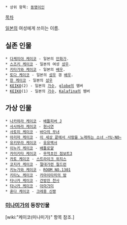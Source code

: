  * 상위 항목: [[동명이인]]

[[목차]]

[[일본]]의 여성에게 쓰이는 이름.

== 실존 인물 ==
 * [[다케미야 케이코]] - 일본의 [[만화가]].
 * [[스즈키 케이코]] - 일본의 여성 [[성우]].
 * [[키타가와 케이코]] - 일본의 [[배우]].
 * [[토다 케이코]] - 일본의 [[성우]] 겸 [[배우]].
 * [[한 케이코]] - 일본의 [[성우]]
 * [[KEIKO]](2) - 일본의 [[가수]], [[globe]]의 멤버
 * [[KEIKO]](1) - 일본의 [[가수]], [[Kalafina]]의 멤버

== 가상 인물 ==
 * [[나카하라 케이코]] - [[배틀피버 J]]
 * [[사사하라 케이코]] - [[현시연]]
 * [[사토미 케이코]] - [[바다의 무녀]]
 * [[아리마 케이코]] - [[이 세상 끝에서 사랑을 노래하는 소녀 ~YU-NO~]]
 * [[유키무라 케이코]] - [[유유백서]]
 * [[이누키 케이코]] - [[배틀로얄]]
 * [[카미키타 케이코]] - [[무적초인 점보트3]]
 * [[카토 케이코]] - [[스트라이크 위치스]]
 * [[코지카 케이코]] - [[절대가련 칠드런]]
 * [[키누가와 케이코]] - [[ROOM NO.1301]]
 * [[키타노 케이코]] - [[카마이타치의 밤]]
 * [[타나카 케이코]] - [[건방진 천사]]
 * [[타나카 케이코]] - [[아마가미]]
 * [[혼다 케이코]] - [[크레용 신짱]]

=== [[미나미가]]의 등장인물 ===
[wiki:"케이코(미나미가)" 항목 참조.]
